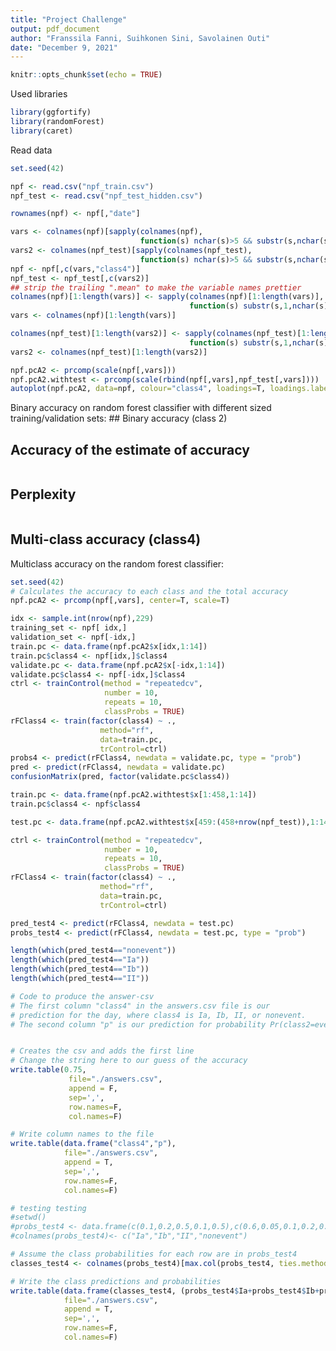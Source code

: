 ```yaml
---
title: "Project Challenge"
output: pdf_document
author: "Franssila Fanni, Suihkonen Sini, Savolainen Outi"
date: "December 9, 2021"
---
```


```r
knitr::opts_chunk$set(echo = TRUE)
```
\newpage
Used libraries
```r
library(ggfortify)
library(randomForest)
library(caret)
```

Read data

```r
set.seed(42)

npf <- read.csv("npf_train.csv")
npf_test <- read.csv("npf_test_hidden.csv")

rownames(npf) <- npf[,"date"]

vars <- colnames(npf)[sapply(colnames(npf),
                             function(s) nchar(s)>5 && substr(s,nchar(s)-4,nchar(s))==".mean")]
vars2 <- colnames(npf_test)[sapply(colnames(npf_test),
                             function(s) nchar(s)>5 && substr(s,nchar(s)-4,nchar(s))==".mean")]
npf <- npf[,c(vars,"class4")]
npf_test <- npf_test[,c(vars2)]
## strip the trailing ".mean" to make the variable names prettier
colnames(npf)[1:length(vars)] <- sapply(colnames(npf)[1:length(vars)],
                                        function(s) substr(s,1,nchar(s)-5))
vars <- colnames(npf)[1:length(vars)]

colnames(npf_test)[1:length(vars2)] <- sapply(colnames(npf_test)[1:length(vars2)],
                                        function(s) substr(s,1,nchar(s)-5))
vars2 <- colnames(npf_test)[1:length(vars2)]
```



```r
npf.pcA2 <- prcomp(scale(npf[,vars]))
npf.pcA2.withtest <- prcomp(scale(rbind(npf[,vars],npf_test[,vars])))
autoplot(npf.pcA2, data=npf, colour="class4", loadings=T, loadings.label=T)
```


Binary accuracy on random forest classifier with different sized training/validation sets:
## Binary accuracy (class 2)


## Accuracy of the estimate of accuracy

```r

```

## Perplexity

```r

```

## Multi-class accuracy (class4)

Multiclass accuracy on the random forest classifier:

```r
set.seed(42)
# Calculates the accuracy to each class and the total accuracy
npf.pcA2 <- prcomp(npf[,vars], center=T, scale=T)

idx <- sample.int(nrow(npf),229)
training_set <- npf[ idx,]
validation_set <- npf[-idx,]
train.pc <- data.frame(npf.pcA2$x[idx,1:14])
train.pc$class4 <- npf[idx,]$class4
validate.pc <- data.frame(npf.pcA2$x[-idx,1:14])
validate.pc$class4 <- npf[-idx,]$class4
ctrl <- trainControl(method = "repeatedcv",
                     number = 10,
                     repeats = 10,
                     classProbs = TRUE)
rFClass4 <- train(factor(class4) ~ .,
                    method="rf",
                    data=train.pc,
                    trControl=ctrl)
probs4 <- predict(rFClass4, newdata = validate.pc, type = "prob")
pred <- predict(rFClass4, newdata = validate.pc)
confusionMatrix(pred, factor(validate.pc$class4))

```


```r
train.pc <- data.frame(npf.pcA2.withtest$x[1:458,1:14])
train.pc$class4 <- npf$class4

test.pc <- data.frame(npf.pcA2.withtest$x[459:(458+nrow(npf_test)),1:14])

ctrl <- trainControl(method = "repeatedcv",
                     number = 10,
                     repeats = 10,
                     classProbs = TRUE)
rFClass4 <- train(factor(class4) ~ .,
                    method="rf",
                    data=train.pc,
                    trControl=ctrl)

pred_test4 <- predict(rFClass4, newdata = test.pc)
probs_test4 <- predict(rFClass4, newdata = test.pc, type = "prob")

length(which(pred_test4=="nonevent"))
length(which(pred_test4=="Ia"))
length(which(pred_test4=="Ib"))
length(which(pred_test4=="II"))
```

```r
# Code to produce the answer-csv
# The first column "class4" in the answers.csv file is our 
# prediction for the day, where class4 is Ia, Ib, II, or nonevent.
# The second column "p" is our prediction for probability Pr(class2=event)


# Creates the csv and adds the first line
# Change the string here to our guess of the accuracy
write.table(0.75,
             file="./answers.csv",
             append = F,
             sep=',',
             row.names=F,
             col.names=F)

# Write column names to the file
write.table(data.frame("class4","p"),
            file="./answers.csv",
            append = T,
            sep=',',
            row.names=F,
            col.names=F)

# testing testing
#setwd()
#probs_test4 <- data.frame(c(0.1,0.2,0.5,0.1,0.5),c(0.6,0.05,0.1,0.2,0.05),c(0.1,0.7,0.2,0.2,0.15),c(0.2,0.05,0.2,0.5,0.3))
#colnames(probs_test4)<- c("Ia","Ib","II","nonevent")

# Assume the class probabilities for each row are in probs_test4
classes_test4 <- colnames(probs_test4)[max.col(probs_test4, ties.method = "first")]

# Write the class predictions and probabilities
write.table(data.frame(classes_test4, (probs_test4$Ia+probs_test4$Ib+probs_test4$II)),
            file="./answers.csv",
            append = T,
            sep=',',
            row.names=F,
            col.names=F)

```

